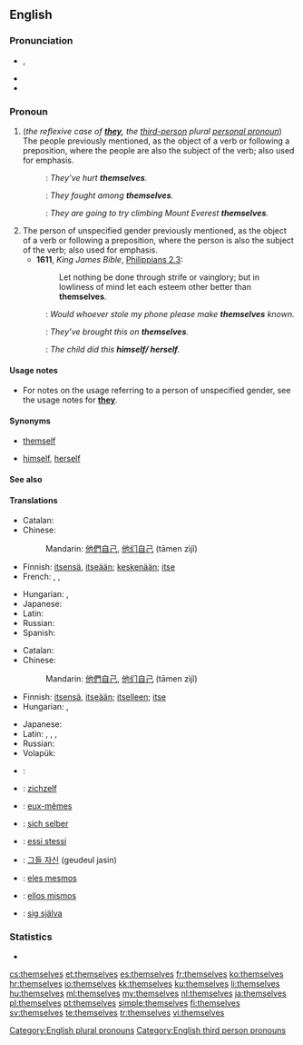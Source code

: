 ==English==

===Pronunciation===
* {{IPA|/ðɛmˈsɛlvz/|/ðəmˈsɛlvz/|lang=en}}, {{X-SAMPA|/DEm"sElvz/|/D@m"sElvz/}}
* {{audio|En-us-themselves.ogg|Audio (US)}}
* {{hyphenation|them|selves}}

===Pronoun===
{{en-pron|desc=personal pronoun}}

# (''the reflexive case of '''[[they]]''', the [[third-person]] plural [[personal pronoun]]'') The people previously mentioned, as the object of a verb or following a preposition, where the people are also the subject of the verb; also used for emphasis.
#: {{qualifier|reflexively}}: ''They’ve hurt '''themselves'''.''
#: {{qualifier|after a preposition}}: ''They fought among '''themselves'''.''
#: {{qualifier|for emphasis}}: ''They are going to try climbing Mount Everest '''themselves'''.''
# The person of unspecified gender previously mentioned, as the object of a verb or following a preposition, where the person is also the subject of the verb; also used for emphasis.
#* '''1611''', ''King James Bible'', [[s:Bible (King James)/Philippians#Chapter 2|Philippians 2.3]]:
#*: Let nothing be done through strife or vainglory; but in lowliness of mind let each esteem other better than '''themselves'''.
#: {{qualifier|reflexively}}: ''Would whoever stole my phone please make '''themselves''' known.''
#: {{qualifier|after a preposition}}: ''They’ve brought this on '''themselves'''.''
#: {{qualifier|for emphasis}}: ''The child did this '''himself/ herself'''.''

====Usage notes====
* For notes on the usage referring to a person of unspecified gender, see the usage notes for '''[[they]]'''.

====Synonyms====
* {{sense|non-gender-specific, singular}} [[themself]]
* {{sense|gender-specific, singular}} [[himself]], [[herself]]

====See also====
{{English personal pronouns}}

====Translations====
{{trans-top|the reflexive case of they, the third-person plural personal pronoun}}
* Catalan: {{t+|ca|es}}
* Chinese:
*: Mandarin: [[他們]][[自己]], [[他们]][[自己]] (tāmen zìjǐ)
* Finnish: [[itse|itsensä]], [[itse|itseään]]; [[keskenään]]; [[itse]]
* French: {{qualifier|reflexive}} {{t+|fr|se}}, {{qualifier|for emphasis}} {{t+|fr|eux-mêmes|m}}, {{qualifier|for emphasis}} {{t+|fr|elles-mêmes}}
{{trans-mid}}
* Hungarian: {{t+|hu|maguk}}, {{t+|hu|magukat}}
* Japanese: {{t-|ja|彼ら自身|tr=karera-jishin}}
* Latin: {{t-|la|ipsi}}
* Russian: {{t+|ru|себя|tr=s'eb'á}}
* Spanish: {{t-|es|ellos mismos}}
{{trans-bottom}}

{{trans-top|the persons of unspecified gender previously mentioned, as the object of a verb or following a preposition}}
* Catalan: {{t-|ca|mateix|alt=mateixos}}
* Chinese:
*: Mandarin: [[他們]][[自己]], [[他们]][[自己]] (tāmen zìjǐ)
* Finnish: [[itse|itsensä]], [[itse|itseään]]; [[itse|itselleen]]; [[itse]]
* Hungarian: {{t-|hu|önmaguk}}, {{t-|hu|önmagukat}}
{{trans-mid}}
* Japanese: {{t-|ja|彼ら自身|tr=karera-jishin}}
* Latin: {{qualifier|acc}} {{t-|la|ipsos|m}}, {{qualifier|acc}} {{t-|la|ipsas|f}}, {{qualifier|acc}} {{t-|la|ipsa|n}}, {{qualifier|dative and ablative}} {{t-|la|ipsis|m|f|n}}
* Russian: {{t+|ru|себя|tr=s'eb'á}}
* Volapük: {{t-|vo|okis}}
{{trans-bottom}}

{{checktrans-top}}
* {{ttbc|ar}}: {{Arab|[[انفسهم]]}} {{unicode|(anfúsahum)}}
* {{ttbc|nl}}: [[zichzelf]]
* {{ttbc|fr}}: [[eux-mêmes]]
* {{ttbc|de}}: [[sich selber]]
{{trans-mid}}
* {{ttbc|it}}: [[essi stessi]]
* {{ttbc|ko}}: [[그들 자신]] (geudeul jasin)
* {{ttbc|pt}}: [[eles mesmos]]
* {{ttbc|es}}: [[ellos mismos]]
* {{ttbc|sv}}: [[sig själva]]
{{trans-bottom}}

===Statistics===
* {{rank|power|mother|often|266|themselves|half|certain|sent}}

[[Category:English plural pronouns]]
[[Category:English third person pronouns]]

[[cs:themselves]]
[[et:themselves]]
[[es:themselves]]
[[fr:themselves]]
[[ko:themselves]]
[[hr:themselves]]
[[io:themselves]]
[[kk:themselves]]
[[ku:themselves]]
[[li:themselves]]
[[hu:themselves]]
[[ml:themselves]]
[[my:themselves]]
[[nl:themselves]]
[[ja:themselves]]
[[pl:themselves]]
[[pt:themselves]]
[[simple:themselves]]
[[fi:themselves]]
[[sv:themselves]]
[[te:themselves]]
[[tr:themselves]]
[[vi:themselves]]